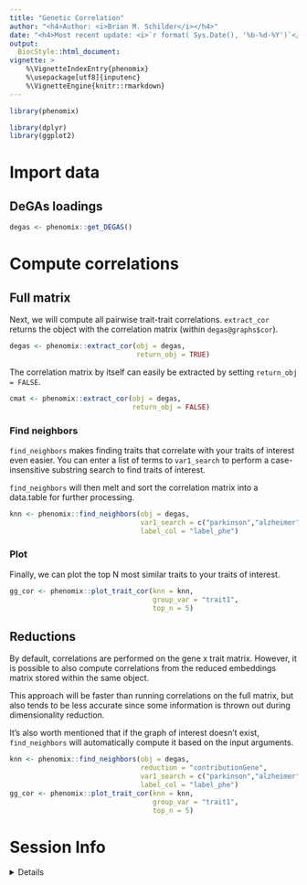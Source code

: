 ```yaml
---
title: "Genetic Correlation"
author: "<h4>Author: <i>Brian M. Schilder</i></h4>" 
date: "<h4>Most recent update: <i>`r format( Sys.Date(), '%b-%d-%Y')`</i></h4>"
output:
  BiocStyle::html_document:
vignette: >
    %\VignetteIndexEntry{phenomix} 
    %\usepackage[utf8]{inputenc}
    %\VignetteEngine{knitr::rmarkdown}
---
```


```r
library(phenomix)

library(dplyr)
library(ggplot2)
```


# Import data


## DeGAs loadings 

```r
degas <- phenomix::get_DEGAS()
```


# Compute correlations

## Full matrix 

Next, we will compute all pairwise trait-trait correlations.
`extract_cor` returns the object with the correlation matrix 
(within `degas@graphs$cor`).

```r
degas <- phenomix::extract_cor(obj = degas,
                               return_obj = TRUE)
```

The correlation matrix by itself 
can easily be extracted by setting `return_obj = FALSE`.

```R
cmat <- phenomix::extract_cor(obj = degas,
                              return_obj = FALSE)
```

### Find neighbors

`find_neighbors` makes finding traits that correlate with your 
traits of interest even easier. You can enter a list of terms to `var1_search`
to perform a case-insensitive substring search to find traits of interest. 

`find_neighbors` will then melt and sort the correlation matrix into a 
data.table for further processing.

```r
knn <- phenomix::find_neighbors(obj = degas, 
                                var1_search = c("parkinson","alzheimer"), 
                                label_col = "label_phe")
```

### Plot

Finally, we can plot the top N most similar traits to your traits of interest.

```r
gg_cor <- phenomix::plot_trait_cor(knn = knn,
                                   group_var = "trait1",
                                   top_n = 5)
```


## Reductions

By default, correlations are performed on the gene x trait matrix.
However, it is possible to also compute correlations from the 
reduced embeddings matrix stored within the same object.

This approach will be faster than running correlations on the full matrix,
but also tends to be less accurate since some information is thrown out during 
dimensionality reduction.

It's also worth mentioned that if the graph of interest doesn't exist, `find_neighbors` will automatically compute it based on the input arguments.

```r
knn <- phenomix::find_neighbors(obj = degas, 
                                reduction = "contributionGene",
                                var1_search = c("parkinson","alzheimer"), 
                                label_col = "label_phe")
gg_cor <- phenomix::plot_trait_cor(knn = knn,
                                   group_var = "trait1",
                                   top_n = 5)
```

# Session Info 

<details> 

```r
utils::sessionInfo()
```

</details>  

